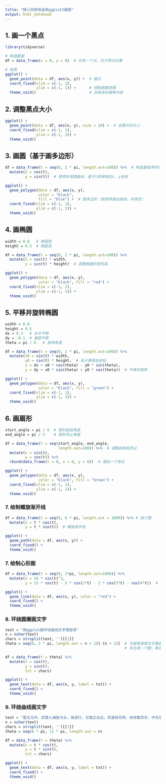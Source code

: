 ```yaml
---
title: "随心所欲地运用ggplot2画图"
output: html_notebook
---
```


## 1. 画一个黑点

```r
library(tidyverse)

# 构造数据
df = data_frame(x = 0, y = 0)  # 仅有一个点，位于原点位置

# 绘图
ggplot() +
  geom_point(data = df, aes(x, y)) +  # 画点
  coord_fixed(xlim = c(-1, 1),
              ylim = c(-1, 1)) +      # 控制图像范围
  theme_void()                        # 去掉坐标轴等内容
```

## 2. 调整黑点大小

```r
ggplot() +
  geom_point(data = df, aes(x, y), size = 20) +  # 设置点的大小
  coord_fixed(xlim = c(-1, 1),
              ylim = c(-1, 1)) +
  theme_void()
```


## 3. 画圆（基于画多边形）

```r
df = data_frame(t = seq(0, 2 * pi, length.out=100)) %>%  # 构造基础序列t
  mutate(x = cos(t),
         y = sin(t))  # 使用标准圆曲线，基于t获得相应x, y坐标

ggplot() +
  geom_polygon(data = df, aes(x, y),
               color = "black",
               fill = "blue") +  # 画多边形（按顺序描出曲线，并填充）
  coord_fixed(xlim = c(-1, 1),
              ylim = c(-1, 1)) +
  theme_void()
```

## 4. 画椭圆

```r
width = 0.8   # 椭圆宽
height = 0.5  # 椭圆高

df = data_frame(t = seq(0, 2 * pi, length.out=100)) %>%
  mutate(x = cos(t) * width,
         y = sin(t) * height)  # 调整椭圆的宽和高

ggplot() +
  geom_polygon(data = df, aes(x, y),
               color = "black", fill = "red") +
  coord_fixed(xlim = c(-1, 1),
              ylim = c(-1, 1)) +
  theme_void()
```

## 5. 平移并旋转椭圆

```r
width = 0.8
height = 0.5
dx = 0.3   # 水平平移
dy = -0.1  # 垂直平移
theta = pi / 6   # 旋转角度

df = data_frame(t = seq(0, 2 * pi, length.out=100)) %>%
  mutate(x0 = sin(t) * width,
         y0 = cos(t) * height,  # 先计算原始坐标
         x = dx + x0 * cos(theta) - y0 * sin(theta),
         y = dy + x0 * sin(theta) + y0 * cos(theta))  # 平移并旋转

ggplot() +
  geom_polygon(data = df, aes(x, y),
               color = "black", fill = "green") +
  coord_fixed(xlim = c(-1, 1),
              ylim = c(-1, 1)) +
  theme_void()
```

## 6. 画扇形

```r
start_angle = pi / 6  # 扇形起始角度
end_angle = pi / 3    # 扇形终止角度

df = data_frame(t = seq(start_angle, end_angle,
                        length.out=100)) %>%  # 调整起始和终止
  mutate(x = sin(t),
         y = cos(t)) %>%
  rbind(data_frame(t = 0, x = 0, y = 0))  # 增加一个原点

ggplot() +
  geom_polygon(data = df, aes(x, y),
               color = "black", fill = "brown") +
  coord_fixed(xlim = c(-1, 1),
              ylim = c(-1, 1)) +
  theme_void()
```

### 7. 绘制螺旋渐开线

```r
df = data_frame(t = seq(0, 6 * pi, length.out = 1000)) %>% # 绕三圈
  mutate(x = t * cos(t),
         y = t * sin(t))  # 螺旋渐开线

ggplot() +
  geom_path(data = df, aes(x, y)) +
  coord_fixed() +
  theme_void()
```

### 7. 绘制心形图

```r
df = data_frame(t = seq(0, 2*pi, length.out=1000)) %>%
  mutate(x = 16 * sin(t)^3,
         y = 13 * cos(t) - 5 * cos(2*t) - 2 * cos(3*t) - cos(4*t))  # 心形线

ggplot() +
  geom_line(data = df, aes(x, y), color = "red") +
  coord_fixed() +
  theme_void()
```

### 8. 环绕圆圈画文字

```r
text = "用ggplot画环绕曲线文字很容易"
n = nchar(text)
chars = strsplit(text, '')[[1]]
theta = seq(0, 2 * pi, length.out = n + 1)[-(n + 1)]  # 为避免首尾文字重叠，这里先
                                                      # 多生成一个数，再去掉最后一个

df = data_frame(t = theta) %>%
  mutate(x = cos(t),
         y = sin(t),
         txt = chars)

ggplot() +
  geom_text(data = df, aes(x, y, label = txt)) +
  coord_fixed() +
  theme_void()
```

### 9. 环绕曲线画文字

```r
text = "晋太元中，武陵人捕鱼为业，缘溪行，忘路之远近。忽逢桃花林，夹岸数百步，中无杂树，芳草鲜美，落英缤纷，渔人甚异之。复前行，欲穷其林。林尽水源，便得一山，山有小口，仿佛若有光，便舍船从口入。初极狭，才通人，复行数十步，豁然开朗。土地平旷，屋舍俨然，有良田美池桑竹之属。阡陌交通，鸡犬相闻。其中往来种作，男女衣著，悉如外人。黄发垂髫，并怡然自乐。"
n = nchar(text)
chars = strsplit(text, '')[[1]]
theta = seq(6 * pi, 12 * pi, length.out = n)

df = data_frame(t = theta) %>%
  mutate(x = t * cos(t),
         y = t * sin(t),
         txt = chars)

ggplot() +
  geom_text(data = df, aes(x, y, label = txt)) +
  coord_fixed() +
  theme_void()
```
